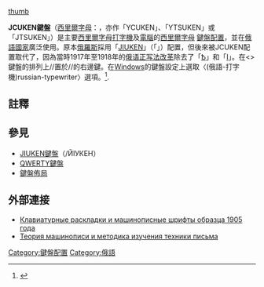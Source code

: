 [[file:KB_Russian.svg|thumb]]

'''JCUKEN鍵盤'''（[[西里爾字母|西里爾字母]]：'''{{lang|ru|ЙЦУКЕН}}'''，亦作「YCUKEN」、「YTSUKEN」或「JTSUKEN」）是主要[[西里爾字母|西里爾字母]][[打字機|打字機]]及[[電腦|電腦]]的[[西里爾字母|西里爾字母]]
[[鍵盤配置|鍵盤配置]]，並在[[俄語|俄語]][[國家|國家]]廣泛使用。原本[[俄羅斯|俄羅斯]]採用「[[JIUKEN鍵盤|JIUKEN]]」（「'''{{lang|ru|ЙІУКЕН}}'''」）配置，但後來被JCUKEN配置取代了，因為當時1917年至1918年的[[俄语正写法改革|俄语正写法改革]]除去了「[[Ѣ|Ѣ]]」和「[[І|І]]」。在<{{lang|ru|ЙЦУКЕН}}>鍵盤的排列上/{{lang|ru|ё}}/置於/{{lang|ru|ю}}/的右邊鍵。在[[Windows|Windows]]的鍵盤設定上選取〈(俄語-打字機)russian-typewriter〉選項。<ref>{{книга|ссылка=http://urikor.net/rus/DM10.html
|автор=Дмитревская Е. И., Дмитревский Н. Н.|заглавие=Методика преподавания машинописи
|часть=Часть 1. Теория машинописи и методика изучения техники письма (с курсом упражнений)|место=М.|год=1948}}</ref>.

==註釋==
{{reflist}}

==參見==
*[[JIUKEN鍵盤|JIUKEN鍵盤]]（{{le|JIUKEN|JIUKEN}}/ЙІУКЕН）
*[[QWERTY鍵盤|QWERTY鍵盤]]
*[[鍵盤佈局|鍵盤佈局]]

== 外部連接 ==
*[http://kcmamu.livejournal.com/11192.html Клавиатурные раскладки и машинописные шрифты образца 1905 года] {{Wayback|url=http://kcmamu.livejournal.com/11192.html |date=20191129092046 }} {{ru icon}}
*[http://urikor.net/rus/DM10.html Теория машинописи и методика изучения техники письма] {{Wayback|url=http://urikor.net/rus/DM10.html |date=20200222194746 }} {{ru icon}}

{{鍵盤配置|state=collapsed}}
{{computer-stub}}

[[Category:鍵盤配置|Category:鍵盤配置]]
[[Category:俄語|Category:俄語]]